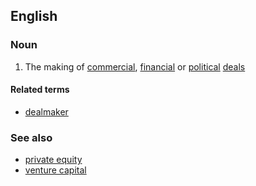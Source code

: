 ==English==

===Noun===
{{en-noun|-}}

# The making of [[commercial]], [[financial]] or [[political]] [[deal]]s

====Related terms====
*[[dealmaker]]

===See also===
*[[private equity]]
*[[venture capital]]
